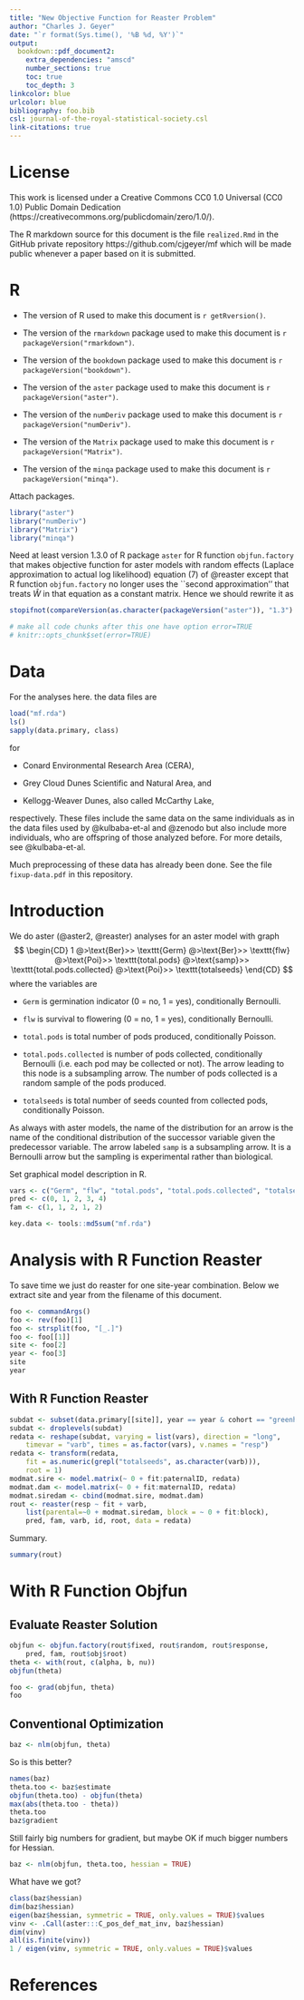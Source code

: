 ```yaml
---
title: "New Objective Function for Reaster Problem"
author: "Charles J. Geyer"
date: "`r format(Sys.time(), '%B %d, %Y')`"
output:
  bookdown::pdf_document2:
    extra_dependencies: "amscd"
    number_sections: true
    toc: true
    toc_depth: 3
linkcolor: blue
urlcolor: blue
bibliography: foo.bib
csl: journal-of-the-royal-statistical-society.csl
link-citations: true
---
```


# License

This work is licensed under a Creative Commons
CC0 1.0 Universal (CC0 1.0) Public Domain Dedication
(https://creativecommons.org/publicdomain/zero/1.0/).

The R markdown source for this document is the file `realized.Rmd`
in the GitHub private repository https://github.com/cjgeyer/mf
which will be made public whenever a paper based on it is submitted.

# R

 * The version of R used to make this document is `r getRversion()`.

 * The version of the `rmarkdown` package used to make this document is
   `r packageVersion("rmarkdown")`.

 * The version of the `bookdown` package used to make this document is
   `r packageVersion("bookdown")`.

 * The version of the `aster` package used to make this document is
   `r packageVersion("aster")`.

 * The version of the `numDeriv` package used to make this document is
   `r packageVersion("numDeriv")`.

 * The version of the `Matrix` package used to make this document is
   `r packageVersion("Matrix")`.

 * The version of the `minqa` package used to make this document is
   `r packageVersion("minqa")`.

Attach packages.
```r
library("aster")
library("numDeriv")
library("Matrix")
library("minqa")
```

Need at least version 1.3.0 of R package `aster` for
R function `objfun.factory` that makes objective function for aster models
with random effects (Laplace approximation to actual log likelihood)
equation (7) of @reaster except that R function `objfun.factory` no longer
uses the ``second approximation'' that treats $\widehat{W}$ in that equation
as a constant matrix.  Hence we should rewrite it as
\begin{equation}
\begin{split}
   p(\alpha, b, \nu)
   & =
   - l(a + M \alpha + Z b)
   + \tfrac{1}{2} b^T D^{-1} b
   \\
   & \quad
   + \tfrac{1}{2} \log
   \det\bigl[ Z^T W(a + M \alpha + Z b) Z D + I \bigr]
\end{split}
\end{equation}

```r
stopifnot(compareVersion(as.character(packageVersion("aster")), "1.3") >= 0)
```

```r
# make all code chunks after this one have option error=TRUE
# knitr::opts_chunk$set(error=TRUE)
```

# Data

For the analyses here. the data files are
```r
load("mf.rda")
ls()
sapply(data.primary, class)
```
for 

 * Conard Environmental Research Area (CERA),

 * Grey Cloud Dunes Scientific and Natural Area, and

 * Kellogg-Weaver Dunes, also called McCarthy Lake,

respectively.  These files include the same data on the same individuals
as in the data files used by @kulbaba-et-al and @zenodo but also include
more individuals, who are offspring of those analyzed before.
For more details, see @kulbaba-et-al.

Much preprocessing of these data has already been done.  See
the file `fixup-data.pdf` in this repository.

# Introduction

We do aster (@aster2, @reaster) analyses for an aster model with graph
$$
\begin{CD}
  1 @>\text{Ber}>> \texttt{Germ}
  @>\text{Ber}>> \texttt{flw}
  @>\text{Poi}>> \texttt{total.pods}
  @>\text{samp}>> \texttt{total.pods.collected}
  @>\text{Poi}>> \texttt{totalseeds}
\end{CD}
$$
where the variables are

 * `Germ` is germination indicator (0 = no, 1 = yes), conditionally Bernoulli.

 * `flw` is survival to flowering (0 = no, 1 = yes),
    conditionally Bernoulli.

 * `total.pods` is total number of pods produced,
   conditionally Poisson.

 * `total.pods.collected` is number of pods collected,
   conditionally Bernoulli (i.e. each pod may be collected or not).
   The arrow leading to this node
   is a subsampling arrow.  The number of pods collected is
   a random sample of the pods produced.

 * `totalseeds` is total number of seeds counted from collected pods,
   conditionally Poisson.

As always with aster models, the name of the distribution for an arrow
is the name of the conditional distribution of the successor variable
given the predecessor variable.
The arrow labeled `samp` is a subsampling arrow.  It is a Bernoulli
arrow but the sampling is experimental rather than biological.

Set graphical model description in R.
```r
vars <- c("Germ", "flw", "total.pods", "total.pods.collected", "totalseeds")
pred <- c(0, 1, 2, 3, 4)
fam <- c(1, 1, 2, 1, 2)
```

```r
key.data <- tools::md5sum("mf.rda")
```

# Analysis with R Function Reaster

To save time we just do reaster for one site-year combination.
Below we extract site and year from the filename of this document.
```r
foo <- commandArgs()
foo <- rev(foo)[1]
foo <- strsplit(foo, "[_.]")
foo <- foo[[1]]
site <- foo[2]
year <- foo[3]
site
year
```

## With R Function Reaster

```r
subdat <- subset(data.primary[[site]], year == year & cohort == "greenhouse")
subdat <- droplevels(subdat)
redata <- reshape(subdat, varying = list(vars), direction = "long",
    timevar = "varb", times = as.factor(vars), v.names = "resp")
redata <- transform(redata,
    fit = as.numeric(grepl("totalseeds", as.character(varb))),
    root = 1)
modmat.sire <- model.matrix(~ 0 + fit:paternalID, redata)
modmat.dam <- model.matrix(~ 0 + fit:maternalID, redata)
modmat.siredam <- cbind(modmat.sire, modmat.dam)
rout <- reaster(resp ~ fit + varb,
    list(parental=~0 + modmat.siredam, block = ~ 0 + fit:block),
    pred, fam, varb, id, root, data = redata)
```

Summary.
```r
summary(rout)
```

# With R Function Objfun

## Evaluate Reaster Solution

```r
objfun <- objfun.factory(rout$fixed, rout$random, rout$response,
    pred, fam, rout$obj$root)
theta <- with(rout, c(alpha, b, nu))
objfun(theta)
```

```r
foo <- grad(objfun, theta)
foo
```

## Conventional Optimization

```r
baz <- nlm(objfun, theta)
```

So is this better?
```r
names(baz)
theta.too <- baz$estimate
objfun(theta.too) - objfun(theta)
max(abs(theta.too - theta))
theta.too
baz$gradient
```

Still fairly big numbers for gradient, but maybe OK if much bigger numbers
for Hessian.
```r
baz <- nlm(objfun, theta.too, hessian = TRUE)
```

What have we got?
```r
class(baz$hessian)
dim(baz$hessian)
eigen(baz$hessian, symmetric = TRUE, only.values = TRUE)$values
vinv <- .Call(aster:::C_pos_def_mat_inv, baz$hessian)
dim(vinv)
all(is.finite(vinv))
1 / eigen(vinv, symmetric = TRUE, only.values = TRUE)$values
```

# References


